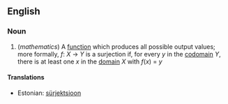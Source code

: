 ==English==

=== Noun ===
# (''mathematics'') A [[function]] which produces all possible output values; more formally, ''f'':&nbsp;''X''&nbsp;&rarr;&nbsp;''Y'' is a surjection if, for every ''y'' in the [[function codomain|codomain]] ''Y'', there is at least one ''x'' in the [[function domain|domain]] ''X'' with ''f''(''x'')&nbsp;=&nbsp;''y''

====Translations====
*Estonian: [[sürjektsioon]]
